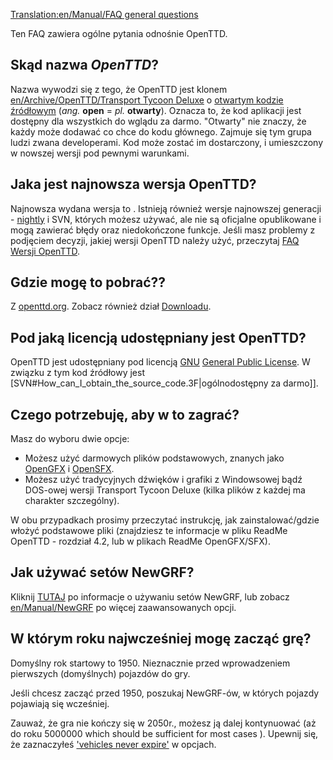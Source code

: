[[Translation:en/Manual/FAQ general questions]]



Ten FAQ zawiera ogólne pytania odnośnie OpenTTD.

==Skąd nazwa ''OpenTTD''?==
Nazwa wywodzi się z tego, że OpenTTD jest klonem [[en/Archive/OpenTTD/Transport Tycoon Deluxe]] o [http://www.opensource.org/ otwartym kodzie źródłowym] (''ang.'' '''open''' = ''pl.'' '''otwarty''').
Oznacza to, że kod aplikacji jest dostępny dla wszystkich do wglądu za darmo.  "Otwarty" nie znaczy, że każdy może dodawać co chce do kodu głównego. Zajmuje się tym grupa ludzi zwana developerami. Kod może zostać im dostarczony, i umieszczony w nowszej wersji pod pewnymi warunkami.

==Jaka jest najnowsza wersja OpenTTD?==
Najnowsza wydana wersja to {{en/Version}}. Istnieją również wersje najnowszej generacji - [[en/Archive/Community/Nightly build|nightly]] i SVN, których możesz używać, ale nie są oficjalne opublikowane i mogą zawierać błędy oraz niedokończone funkcje. Jeśli masz problemy z podjęciem decyzji, jakiej wersji OpenTTD należy użyć, przeczytaj [[en/Archive/Community/FAQ OpenTTD versions|FAQ Wersji OpenTTD]].

==Gdzie mogę to pobrać??==
Z [http://www.openttd.org/download-stable openttd.org]. Zobacz również dział [[pl/Archive/Manual/Pobieranie|Downloadu]].

==Pod jaką licencją udostępniany jest OpenTTD?==
OpenTTD jest udostępniany pod licencją [http://www.gnu.org/ GNU] [http://www.gnu.org/copyleft/gpl.html General Public License].  W związku z tym kod źródłowy jest [SVN#How_can_I_obtain_the_source_code.3F|ogólnodostępny za darmo]].

==Czego potrzebuję, aby w to zagrać?==
Masz do wyboru dwie opcje:
* Możesz użyć darmowych plików podstawowych, znanych jako [http://dev.openttdcoop.org/projects/opengfx OpenGFX ] i [http://dev.openttdcoop.org/projects/opensfx OpenSFX ].
* Możesz użyć tradycyjnych dźwięków i grafiki z Windowsowej bądź DOS-owej wersji Transport Tycoon Deluxe (kilka plików z każdej ma charakter szczególny).
W obu przypadkach prosimy przeczytać instrukcję, jak zainstalować/gdzie włożyć podstawowe pliki (znajdziesz te informacje w pliku ReadMe OpenTTD - rozdział 4.2, lub w plikach ReadMe OpenGFX/SFX).

==Jak używać setów NewGRF?==
Kliknij [[en/Archive/Community/NewGRF FAQ|TUTAJ]] po informacje o używaniu setów NewGRF, lub zobacz [[en/Manual/NewGRF]] po więcej zaawansowanych opcji.

==W którym roku najwcześniej mogę zacząć grę?==
Domyślny rok startowy to 1950. Nieznacznie przed wprowadzeniem pierwszych (domyślnych) pojazdów do gry.

Jeśli chcesz zacząć przed 1950, poszukaj NewGRF-ów, w których pojazdy pojawiają się wcześniej.

Zauważ, że gra nie kończy się w 2050r., możesz ją dalej kontynuować (aż do roku 5000000 which should be sufficient for most cases {{en/Emoticon|:)}}). Upewnij się, że zaznaczyłeś [[en/Archive/Manual/Settings/Advanced Settings/Vehicles#vehicles-never-expire|'vehicles never expire']] w opcjach.
